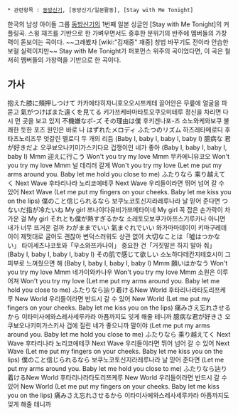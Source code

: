  * 관련항목 : [[동방신기]], [동방신기/일본활동], [Stay with Me Tonight]

한국의 남성 아이돌 그룹 [[동방신기]]의 1번째 일본 싱글인 [Stay with Me Tonight]의 커플링곡. 스윙 재즈를 기반으로 한 가벼우면서도 중후한 분위기의 반주에 멤버들의 가창력이 돋보이는 곡이다. ~~그래봤자 [wiki:"김재중" 재중] 창법 바꾸기도 전이라 안습한 보컬 실력이지만~~ Stay with Me Tonight가 퍼포먼스 위주의 곡이었다면, 이 곡은 철저히 멤버들의 가창력을 기반으로 한 곡이다.

{{{#!html
<object width="420" height="315"><param name="movie" value="//www.youtube.com/v/CjZDvvhyFho?hl=ko_KR&amp;version=3"></param><param name="allowFullScreen" value="true"></param><param name="allowscriptaccess" value="always"></param><embed src="//www.youtube.com/v/CjZDvvhyFho?hl=ko_KR&amp;version=3" type="application/x-shockwave-flash" width="420" height="315" allowscriptaccess="always" allowfullscreen="true"></embed></object>
}}}

== 가사 ==
抱えた膝に頰押しつけて
카카에타히자니호오오시쯔케테
끌어안은 무릎에 얼굴을 파묻고
氣がつけばまた遠くを見てる
키가쯔케바마타토오쿠오미테루
정신을 차리면 다시 먼 곳을 보고 있지
不機嫌なポ-ズ その理由は僕
후키겐나포-즈 소노와케와보쿠
불쾌한 듯한 포즈 원인은 바로 나
はずれたメロディ ふたつのリズム
하즈레타메로디 후타츠노리즈무
엇갈린 멜로디 두 개의 리듬
(Baby I, baby I, baby I, baby I)
臆病な 君が好きだよ
오쿠뵤오나키미가스키다요
겁쟁이인 네가 좋아
(Baby I, baby I, baby I, baby I)
Mmm 迎えに行こう Won't you try my love
Mmm 무카에니유코오 Won't you try my love
Mmm 널 데리러 갈게 Won't you try my love
(Let me put my arms around you. Baby let me hold you close to me)
ふたりなら 乘り越えてく Next Wave
후타리나라 노리코에테쿠 Next Wave
우리들이라면 뛰어 넘어 갈 수 있어 Next Wave
(Let me put my fingers on your cheeks. Baby let me kiss you on the lips)
僕のこと信じられるなら
보쿠노코토신지라레루나라
날 믿어 준다면
つないだ指が冷たいね My girl
쯔나이다유비가쯔메타이네 My girl
꼭 잡은 손가락이 차가운 걸 My girl
それとも僕が熱すぎるかな
소레토모보쿠가아쯔스기루카나
아니면 내가 너무 뜨거운 걸까
わがままでいい 氣まぐれでいい
와가마마데이이 키마구레데이이
제멋대로 굴어도 괜찮아 변덕스러워도 상관 없어
大切なことは「噓はつかない」
타이세츠나코토와「우소와쯔카나이」
중요한 건「거짓말은 하지 말아 줘」
(Baby I, baby I, baby I, baby I)
その肌で感じて欲しい
소노하다데칸지테호시이
그 피부로 느껴줬으면 해
(Baby I, baby I, baby I, baby I)
Mmm 願いはかなう Won't you try my love
Mmm 네가이와카나우 Won't you try my love
Mmm 소원은 이루어져 Won't you try my love
(Let me put my arms around you. Baby let me hold you close to me)
ふたりなら辿り着けるNew World
후타리나라타도리쯔케루 New World
우리들이라면 반드시 갈 수 있어 New World
(Let me put my fingers on your cheeks. Baby let me kiss you on the lips)
痛みさえ忘れさせるから
이타미사에와스레사세루카라
아픔까지도 잊게 해줄 테니까
臆病な君が好きさ
오쿠뵤오나키미가스키사
겁에 질린 네가 좋으니까 말이야
(Let me put my arms around you. Baby let me hold you close to me)
ふたりなら 乘り越えてく Next Wave
후타리나라 노리코에테쿠 Next Wave
우리들이라면 뛰어 넘어 갈 수 있어 Next Wave
(Let me put my fingers on your cheeks. Baby let me kiss you on the lips)
僕のこと信じられるなら
보쿠노코토신지라레루나라
날 믿어 준다면
(Let me put my arms around you. Baby let me hold you close to me)
ふたりなら辿り着けるNew World
후타리나라타도리쯔케루 New World
우리들이라면 반드시 갈 수 있어 New World
(Let me put my fingers on your cheeks. Baby let me kiss you on the lips)
痛みさえ忘れさせるから
이타미사에와스레사세루카라
아픔까지도 잊게 해줄 테니까
